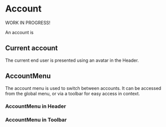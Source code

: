 
<Meta title="Account" />

# Account

WORK IN PROGRESS!

An account is

## Current account

The current end user is presented using an avatar in the Header.

## AccountMenu

The account menu is used to switch between accounts. It can be accessed from the global menu, or via a toolbar for easy access in context.

<Canvas of={AccountMenuStories.Default} />

### AccountMenu in Header

### AccountMenu in Toolbar
